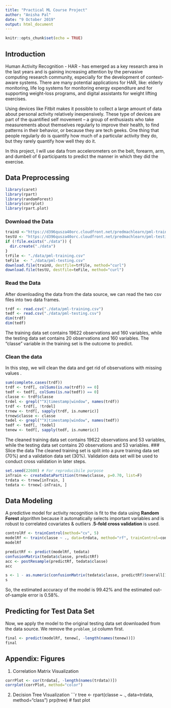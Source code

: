 ```yaml
---
title: "Practical ML Course Project"
author: "Anisha Pal"
date: "9 October 2019"
output: html_document
---
```


```r
knitr::opts_chunk$set(echo = TRUE)
```


## Introduction
Human Activity Recognition - HAR - has emerged as a key research area in the last years and is gaining increasing attention by the pervasive computing research community, especially for the development of context-aware systems. There are many potential applications for HAR, like: elderly monitoring, life log systems for monitoring energy expenditure and for supporting weight-loss programs, and digital assistants for weight lifting exercises.

Using devices like Fitbit makes it possible to collect a large amount of data about personal activity relatively inexpensively. These type of devices are part of the quantified self movement – a group of enthusiasts who take measurements about themselves regularly to improve their health, to find patterns in their behavior, or because they are tech geeks. One thing that people regularly do is quantify how much of a particular activity they do, but they rarely quantify how well they do it.  

In this project, I will use data from accelerometers on the belt, forearm, arm, and dumbell of 6 participants to predict the manner in which they did the exercise.  

## Data Preprocessing  
```r
library(caret)
library(rpart)
library(randomForest)
library(corrplot)
library(rpart.plot)
```
### Download the Data
```r
trainU <-"https://d396qusza40orc.cloudfront.net/predmachlearn/pml-training.csv"
testU <- "https://d396qusza40orc.cloudfront.net/predmachlearn/pml-testing.csv"
if (!file.exists("./data")) {
  dir.create("./data")
}
trFile <- "./data/pml-training.csv"
teFile  <- "./data/pml-testing.csv"
download.file(trainU, destfile=trFile, method="curl")
download.file(testU, destfile=teFile, method="curl")

```  
### Read the Data
After downloading the data from the data source, we can read the two csv files into two data frames.  
```r
trdf <- read.csv("./data/pml-training.csv")
tedf <- read.csv("./data/pml-testing.csv")
dim(trdf)
dim(tedf)
```
The training data set contains 19622 observations and 160 variables, while the testing data set contains 20 observations and 160 variables. The "classe" variable in the training set is the outcome to predict. 

### Clean the data
In this step, we will clean the data and get rid of observations with missing values .
```r
sum(complete.cases(trdf))
trdf <- trdf[, colSums(is.na(trdf)) == 0] 
tedf <- tedf[, colSums(is.na(tedf)) == 0] 
classe <- trdf$classe
trdel <- grepl("^X|timestamp|window", names(trdf))
trdf <- trdf[, !trdel]
trnew <- trdf[, sapply(trdf, is.numeric)]
trnew$classe <- classe
tedel <- grepl("^X|timestamp|window", names(tedf))
tedf <- tedf[, !tedel]
tenew <- tedf[, sapply(tedf, is.numeric)]
```
The cleaned training data set contains 19622 observations and 53 variables, while the testing data set contains 20 observations and 53 variables.
### Slice the data
The cleaned training set is split into a pure training data set (70%) and a validation data set (30%). Validation  data set will be used to conduct cross validation in later steps.  
```r
set.seed(22600) # For reproducibile purpose
inTrain <- createDataPartition(trnew$classe, p=0.70, list=F)
trdata <- trnew[inTrain, ]
tedata <- trnew[-inTrain, ]
```

## Data Modeling
A predictive model for activity recognition is fit to the data using **Random Forest** algorithm because it automatically selects important variables and is robust to correlated covariates & outliers .**5-fold cross validation** is used.
```r
controlRf <- trainControl(method="cv", 5)
modelRf <- train(classe ~ ., data=trdata, method="rf", trainControl=controlRf, ntree=250)
modelRf
```
```r
predictRf <- predict(modelRf, tedata)
confusionMatrix(tedata$classe, predictRf)
acc <- postResample(predictRf, tedata$classe)
acc
```
```r
s <- 1 - as.numeric(confusionMatrix(tedata$classe, predictRf)$overall[1])
s
```
So, the estimated accuracy of the model is 99.42% and the estimated out-of-sample error is 0.58%.

## Predicting for Test Data Set
Now, we apply the model to the original testing data set downloaded from the data source. We remove the `problem_id` column first.  
```r
final <- predict(modelRf, tenew[, -length(names(tenew))])
final
```  

## Appendix: Figures
1. Correlation Matrix Visualization  
```r
corrPlot <- cor(trdata[, -length(names(trdata))])
corrplot(corrPlot, method="color")
```
2. Decision Tree Visualization
```r
tree <- rpart(classe ~ ., data=trdata, method="class")
prp(tree) # fast plot